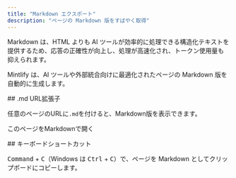 ```yaml
---
title: "Markdown エクスポート"
description: "ページの Markdown 版をすばやく取得"
---
```



Markdown は、HTML よりも AI ツールが効率的に処理できる構造化テキストを提供するため、応答の正確性が向上し、処理が高速化され、トークン使用量も抑えられます。

Mintlify は、AI ツールや外部統合向けに最適化されたページの Markdown 版を自動的に生成します。


<div id="md-url-extension">
  ## .md URL拡張子
</div>

任意のページのURLに`.md`を付けると、Markdown版を表示できます。

<PreviewButton href="https://mintlify.com/docs/ai/markdown-export.md">このページをMarkdownで開く</PreviewButton>

<div id="keyboard-shortcut">
  ## キーボードショートカット
</div>

<kbd>Command</kbd> + <kbd>C</kbd>（Windows は <kbd>Ctrl</kbd> + <kbd>C</kbd>）で、ページを Markdown としてクリップボードにコピーします。